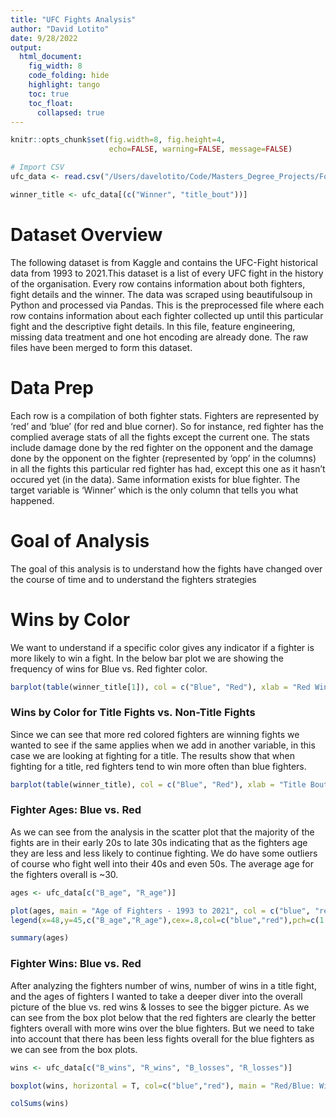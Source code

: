 ```yaml
---
title: "UFC Fights Analysis"
author: "David Lotito"
date: 9/28/2022
output:
  html_document:
    fig_width: 8
    code_folding: hide
    highlight: tango
    toc: true
    toc_float:
      collapsed: true
---
```


```r
knitr::opts_chunk$set(fig.width=8, fig.height=4,
                      echo=FALSE, warning=FALSE, message=FALSE)
```

```r
# Import CSV
ufc_data <- read.csv("/Users/davelotito/Code/Masters_Degree_Projects/Foundations of Analytics and Data Visualization/Term_Project/UFC_Preprocessed_Fight_Data.csv", header = T)

winner_title <- ufc_data[(c("Winner", "title_bout"))]
```

# Dataset Overview

The following dataset is from Kaggle and contains the UFC-Fight historical data from 1993 to 2021.This dataset is a list of every UFC fight in the history of the organisation. Every row contains information about both fighters, fight details and the winner. The data was scraped using beautifulsoup in Python and processed via Pandas. This is the preprocessed file where each row contains information about each fighter collected up until this particular fight and the descriptive fight details. In this file, feature engineering, missing data treatment and one hot encoding are already done. The raw files have been merged to form this dataset.

# Data Prep

Each row is a compilation of both fighter stats. Fighters are represented by 'red' and 'blue' (for red and blue corner). So for instance, red fighter has the complied average stats of all the fights except the current one. The stats include damage done by the red fighter on the opponent and the damage done by the opponent on the fighter (represented by 'opp' in the columns) in all the fights this particular red fighter has had, except this one as it hasn't occured yet (in the data). Same information exists for blue fighter. The target variable is 'Winner' which is the only column that tells you what happened.

# Goal of Analysis

The goal of this analysis is to understand how the fights have changed over the course of time and to understand the fighters strategies

# Wins by Color

We want to understand if a specific color gives any indicator if a fighter is more likely to win a fight. In the below bar plot we are showing the frequency of wins for Blue vs. Red fighter color.

```r
barplot(table(winner_title[1]), col = c("Blue", "Red"), xlab = "Red Wins vs. Blue Wins", ylab = "Frequency", main = "Fights 1993-2021", ylim = c(0,5000))
```

### Wins by Color for Title Fights vs. Non-Title Fights

Since we can see that more red colored fighters are winning fights we wanted to see if the same applies when we add in another variable, in this case we are looking at fighting for a title. The results show that when fighting for a title, red fighters tend to win more often than blue fighters.


```r
barplot(table(winner_title), col = c("Blue", "Red"), xlab = "Title Bout vs. Non-Title Bout", ylab = "Frequency", main = "Fights 1993-2021 by Title Bout")
```


### Fighter Ages: Blue vs. Red

As we can see from the analysis in the scatter plot that the majority of the fights are in their early 20s to late 30s indicating that as the fighters age they are less and less likely to continue fighting. We do have some outliers of course who fight well into their 40s and even 50s. The average age for the fighters overall is ~30.

```r
ages <- ufc_data[c("B_age", "R_age")]

plot(ages, main = "Age of Fighters - 1993 to 2021", col = c("blue", "red"))
legend(x=48,y=45,c("B_age","R_age"),cex=.8,col=c("blue","red"),pch=c(1,1))

summary(ages)
```

### Fighter Wins: Blue vs. Red

After analyzing the fighters number of wins, number of wins in a title fight, and the ages of fighters I wanted to take a deeper diver into the overall picture of the blue vs. red wins & losses to see the bigger picture. As we can see from the box plot below that the red fighters are clearly the better fighters overall with more wins over the blue fighters. But we need to take into account that there has been less fights overall for the blue fighters as we can see from the box plots.

```r
wins <- ufc_data[c("B_wins", "R_wins", "B_losses", "R_losses")]

boxplot(wins, horizontal = T, col=c("blue","red"), main = "Red/Blue: Wins vs. Losses", xlab = "Numbers of Wins/Losses", las = 1, cex.axis=0.8)

colSums(wins)


```




